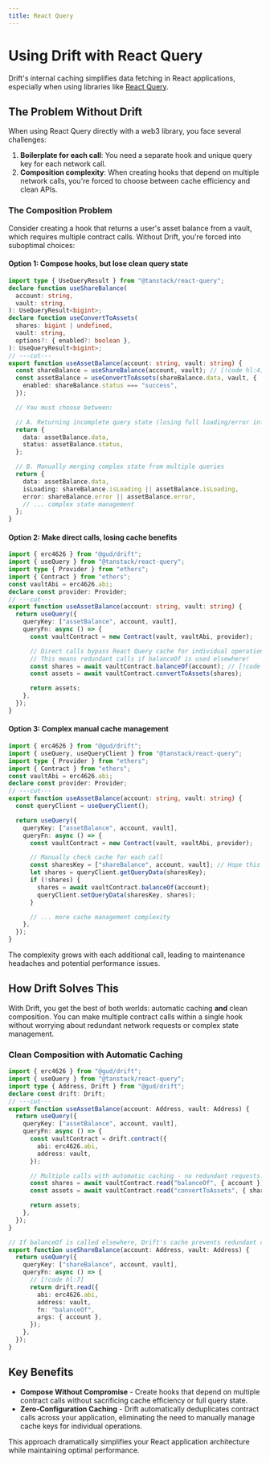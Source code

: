 ```yaml
---
title: React Query
---
```


# Using Drift with React Query

Drift's internal caching simplifies data fetching in React applications,
especially when using libraries like [React
Query](https://tanstack.com/query/latest).

## The Problem Without Drift

When using React Query directly with a web3 library, you face several
challenges:

1. **Boilerplate for each call**: You need a separate hook and unique query key
   for each network call.
2. **Composition complexity**: When creating hooks that depend on multiple
   network calls, you're forced to choose between cache efficiency and clean
   APIs.

### The Composition Problem

Consider creating a hook that returns a user's asset balance from a vault, which
requires multiple contract calls. Without Drift, you're forced into suboptimal
choices:

#### Option 1: Compose hooks, but lose clean query state

```ts twoslash
import type { UseQueryResult } from "@tanstack/react-query";
declare function useShareBalance(
  account: string,
  vault: string,
): UseQueryResult<bigint>;
declare function useConvertToAssets(
  shares: bigint | undefined,
  vault: string,
  options?: { enabled?: boolean },
): UseQueryResult<bigint>;
// ---cut---
export function useAssetBalance(account: string, vault: string) {
  const shareBalance = useShareBalance(account, vault); // [!code hl:4]
  const assetBalance = useConvertToAssets(shareBalance.data, vault, {
    enabled: shareBalance.status === "success",
  });

  // You must choose between:

  // A. Returning incomplete query state (losing full loading/error info)
  return {
    data: assetBalance.data,
    status: assetBalance.status,
  };

  // B. Manually merging complex state from multiple queries
  return {
    data: assetBalance.data,
    isLoading: shareBalance.isLoading || assetBalance.isLoading,
    error: shareBalance.error || assetBalance.error,
    // ... complex state management
  };
}
```

#### Option 2: Make direct calls, losing cache benefits

```ts twoslash
import { erc4626 } from "@gud/drift";
import { useQuery } from "@tanstack/react-query";
import type { Provider } from "ethers";
import { Contract } from "ethers";
const vaultAbi = erc4626.abi;
declare const provider: Provider;
// ---cut---
export function useAssetBalance(account: string, vault: string) {
  return useQuery({
    queryKey: ["assetBalance", account, vault],
    queryFn: async () => {
      const vaultContract = new Contract(vault, vaultAbi, provider);

      // Direct calls bypass React Query cache for individual operations
      // This means redundant calls if balanceOf is used elsewhere!
      const shares = await vaultContract.balanceOf(account); // [!code hl:2]
      const assets = await vaultContract.convertToAssets(shares);

      return assets;
    },
  });
}
```

#### Option 3: Complex manual cache management

```ts twoslash
import { erc4626 } from "@gud/drift";
import { useQuery, useQueryClient } from "@tanstack/react-query";
import type { Provider } from "ethers";
import { Contract } from "ethers";
const vaultAbi = erc4626.abi;
declare const provider: Provider;
// ---cut---
export function useAssetBalance(account: string, vault: string) {
  const queryClient = useQueryClient();

  return useQuery({
    queryKey: ["assetBalance", account, vault],
    queryFn: async () => {
      const vaultContract = new Contract(vault, vaultAbi, provider);

      // Manually check cache for each call
      const sharesKey = ["shareBalance", account, vault]; // Hope this is right! // [!code hl:6]
      let shares = queryClient.getQueryData(sharesKey);
      if (!shares) {
        shares = await vaultContract.balanceOf(account);
        queryClient.setQueryData(sharesKey, shares);
      }

      // ... more cache management complexity
    },
  });
}
```

The complexity grows with each additional call, leading to maintenance headaches
and potential performance issues.

## How Drift Solves This

With Drift, you get the best of both worlds: automatic caching **and** clean
composition. You can make multiple contract calls within a single hook without
worrying about redundant network requests or complex state management.

### Clean Composition with Automatic Caching

```ts twoslash
import { erc4626 } from "@gud/drift";
import { useQuery } from "@tanstack/react-query";
import type { Address, Drift } from "@gud/drift";
declare const drift: Drift;
// ---cut---
export function useAssetBalance(account: Address, vault: Address) {
  return useQuery({
    queryKey: ["assetBalance", account, vault],
    queryFn: async () => {
      const vaultContract = drift.contract({
        abi: erc4626.abi,
        address: vault,
      });

      // Multiple calls with automatic caching - no redundant requests!
      const shares = await vaultContract.read("balanceOf", { account }); // [!code hl:2]
      const assets = await vaultContract.read("convertToAssets", { shares });

      return assets;
    },
  });
}

// If balanceOf is called elsewhere, Drift's cache prevents redundant calls
export function useShareBalance(account: Address, vault: Address) {
  return useQuery({
    queryKey: ["shareBalance", account, vault],
    queryFn: async () => {
      // [!code hl:7]
      return drift.read({
        abi: erc4626.abi,
        address: vault,
        fn: "balanceOf",
        args: { account },
      });
    },
  });
}
```

## Key Benefits

- **Compose Without Compromise** - Create hooks that depend on multiple contract
  calls without sacrificing cache efficiency or full query state.
- **Zero-Configuration Caching** - Drift automatically deduplicates contract
  calls across your application, eliminating the need to manually manage cache
  keys for individual operations.

This approach dramatically simplifies your React application architecture while
maintaining optimal performance.
